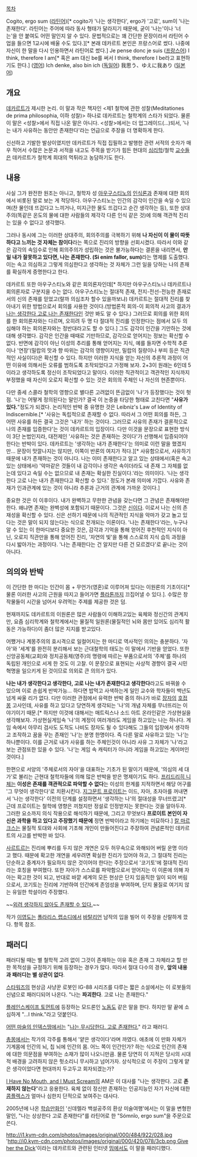[[목차]]

Cogito, ergo sum ([[라틴어]])[* cogito가 '나는 생각한다', ergo가 '고로', sum이 '나는 존재한다'. 라틴어는 주어에 따라 동사 형태가 달라지기 때문에, 굳이 '나는'이나 '너는'을 안 붙여도 어떤 말인지 알 수 있다. 문법적으로는 꽤 간단한 문장이라서 라틴어 수업을 들으면 1교시에 배울 수도 있다.][* 본래 데카르트 본인은 프랑스어로 썼다. 나중에 자신이 한 말을 다시 인용하면서 라틴어로 썼다.]
Je pense donc je suis ([[프랑스어]])
I think, therefore I am[* 혹은 am 대신 be를 써서 I think, therefore I be라고 표현하기도 한다.] ([[영어]])
Ich denke, also bin ich ([[독일어]])
我思う、ゆえに我あり ([[일본어]])

== 개요 ==
[[르네 데카르트|데카르트]]가 제시한 논리. 이 말과 작은 책자인 <제1 철학에 관한 성찰(Meditationes de prima philosophia, 이하 성찰)> 하나로 데카르트는 철학계의 스타가 되었다. 물론 이 말은 <성찰>에서 직접 나온 말은 아니다. <성찰>에서는 더 업그레이드(…)되서, '나는 내가 사유하는 동안만 존재한다'라는 언급으로 주장을 더 명확하게 한다.

신선하고 기발한 발상이였지만 데카르트가 직접 집필하고 발행한 관련 서적의 숫자가 매우 적어서 수많은 논문과 서적을 내고도 주목을 받기가 힘든 현대의 [[심리학]]/철학 [[교수]]들은 데카르트가 철학계 희대의 먹튀라고 농담하기도 한다.

== 내용 ==
사실 그가 완전한 원조는 아니고, 철학자 성 [[아우구스티노]]의 [[인식론]]과 존재에 대한 회의에서 비롯된 말로 보는 게 적당하다. 아우구스티노는 인간의 감각이 인간을 속일 수 있으며(찬 물인데 뜨겁다고 느끼거나, 미지근한 물도 뜨겁다고 순간 생각하는 등), 또한 상대주의(똑같은 온도의 물에 대한 사람들의 제각각 다른 인식 같은 것)에 의해 객관적 진리는 있을 수 없다고 생각했다.

그러나 동시에 그는 이러한 상대주의, 회의주의를 극복하기 위해 '''나 자신이 이 물이 따뜻하다고 느끼는 것 자체는 참이다'''라는 쪽으로 진리의 방향을 선회시켰다. 따라서 이와 같은 감각의 속임수로 인해 회의주의가 성립하는 것은 불가능하다는 결론을 내리면서, '''만일 내가 잘못하고 있다면, 나는 존재한다. (Si enim fallor, sum)'''라는 명제를 도출했다. 이는 속고 의심하고 그렇게 의심한다고 생각하는 것 자체가 그런 일을 당하는 나의 존재를 확실하게 증명한다고 한다. 

데카르트 또한 아우구스티노와 같은 회의론자인데[* 하지만 아우구스티노나 데카르트나 회의론자로 구분지을 수는 없다. 아우구스티노는 절대적 존재, 전지-전선-전능한 존재로서의 신의 존재를 믿었고(랄까 의심조차 할수 있을까보냐) 데카르트는 절대적 진리를 찾아내기 위한 방법으로서 회의를 사용한 것이다.(방법론적 회의-이 회의적 사고의 결과가 [[나는 생각한다 고로 나는 존재한다]]인 것만 봐도 알 수 있다.) 그러므로 회의를 위한 회의를 한 회의론자와는 다르며, 오히려 두 명 다 절대적 진리를 인정한다는 점에서 모두 의심해야 하는 회의론자와는 정반대라고도 할 수 있다.] 그도 감각이 인간을 기만하는 것에 대해 생각했다. 감각은 인간을 때때로 기만하므로, 감각으로 얻어지는 정보는 확신할 수 없다. 반면에 감각이 아닌 이성의 추리를 통해 얻어지는 지식, 예를 들자면 수학적 추론이나 '연장'(밀랍의 맛과 향 따위는 감각의 영향이지만, 밀랍의 질량이나 부피 등은 직관적인 사실이다)은 확신할 수 있다. 하지만 이러한 지식을 얻는 자신의 추론적 과정이 어떤 이유에 의해서든 오류를 범하도록 조작되었다고 가정해 보자. 2+3이 원래는 6인데 5이라고 생각하도록 정신이 조작되었다고 말이다. 이러한 직관적이고 객관적인 지식까지 부정했을 때 자신이 오로지 확신할 수 있는 것은 회의의 주체인 나 자신의 현존뿐이다. 

다만 중세 스콜라 철학의 영향으로 별다른 고려없이 뜬금없이 '나'가 등장했다는 것이 헛점. '나'는 어떻게 정의된다는 말인가? 결국 이 논증을 타당한 형태로 고친다면 "'''사유가 있다.'''"정도가 되겠다. 논리적인 반박 중 유명한 것은 Leibniz's Law of Identity of Indiscernible.[* '사유는 독립적으로 존재할 수 없다. 따라서 그 어떤 회의를 하든, 그 어떤 사유를 하든 결국 그것은 '내가' 하는 것이다. 그러므로 사유의 존재가 결론적으로 나의 존재를 입증한다'는 것이 데카르트의 입장이다. 다만 이것을 문장으로 표현한 방식이 3단 논법인지라, 대전제인 '사유하는 것은 존재하는 것이다'가 선행해서 입증되어야 한다는 반박이 있다. 데카르트는 '생각하는 내가 존재한다'는 의미로 이런 말을 했겠지만... 문장이 맛깔나지는 않지만, 이쪽이 반론의 여지가 적다.][* 사유함으로서, 사유하기때문에 내가 존재하는 것이 아니다. 나는 이미 존재한다고 알고 있는 상태에서(혹은 속고있는 상태에서) '악마같은 것들이 내 감각이나 생각은 속이더라도 내 존재 그 자체를 없는데 있다고 속일 수는 없으므로 내 존재는 확실한 진실이다.'라는 의미이다. '나는 생각한다 고로 나는 내가 존재한다고 확신할 수 있다.' 정도가 본래 의미에 가깝다. 사유와 존재가 인과관계에 있는 것이 아니라 추론과 근거의 관계에 가까운 것이다.] 

중요한 것은 이 이후이다. 내가 완벽하고 무한한 관념을 갖는다면 그 관념은 존재해야만 한다. 왜냐면 존재는 완벽성에 포함되기 때문이다. 그것은 [[신]]이다. 이로서 나는 신의 존재성을 확신할 수 있다. 신은 선하기 때문에 나의 직관적인 지식을 악마가 갖고 놀고 있다는 것은 말이 되지 않는다는 식으로 전개되는 이론이다. '나는 존재한다'라는, 누구나 알 수 있는 이 한마디보다 중요한 것은, 감각과 기억을 통해 얻어진 후천적인 지식이 아닌, 오로지 직관만을 통해 얻어진 진리, '자연의 빛'을 통해 스스로의 지식 습득 과정을 다시 밟아가는 과정이다. '나는 존재한다는 건 알지만 다른 건 모르겠다'로 끝나는 것이 아니다.

== 의의와 반박 ==
이 간단한 한 마디는 인간이 몸 + 무언가(영혼)로 이루어져 있다는 이원론의 기초이다[* 물론 이러한 사고의 근원을 따지고 들어가면 [[플라톤#s-1|플라톤]]까지 끄집어낼 수 있다.]. 수많은 창작물들이 시간을 넘어서 우려먹는 주제를 제공한 것은 덤.

현재까지도 데카르트의 이원론은 많은 사람들이 이해하고있는 육체와 정신간의 관계지만, 요즘 심리학계와 철학계에서는 물질적 일원론(물질적인 뇌와 몸만 있어도 심리적 활동은 가능하다)이 좀더 많은 지지를 받고있다.

어쨌거나 계몽주의의 효시격으로 일컬어지는 한 마디로 역사적인 의의는 충분하다. '자아'와 '세계'를 완전히 분리해서 보는 근대철학의 태도는 이 말에서 기반을 얻었다. 또한 신앙공동체(교회)와 정치공동체(영주)의 명령에 따르는 부품으로서의 '주체'를 하나의 독립된 개인으로 서게 한 것도 이 고찰. 이 문장으로 표현되는 사상적 경향이 결국 시민혁명을 일으키게 된 것이므로 의외로 큰 의의가 있다.

'''나는 내가 생각한다고 생각한다, 고로 나는 내가 존재한다고 생각한다'''라고도 바꿔쓸 수 있으며 이로 손쉽게 반박가능… 하다면 밥먹고 사색하는게 일인 교수와 학자들이 백년도 넘게 싸울 리가 없다. 다만 이러한 관점에서 유력한 반박 중의 하나가 바로 [[장자]]의 [[호접몽]] 고사인데, 사유를 하고 있다고 당연하게 생각되는 '나'의 개념 자체를 무너뜨리는 이야기이기 때문.[* 하지만 이것에 대해서는 매트릭스나 소드 아트 온라인같은 가상현실을 생각해보자. 가상현실게임속 '나'의 계정이 여러개라도 게임을 하고있는 나는 하나다. 게임 속에서 아무리 검사도 도적도 나비도 장자도 될 수 있다해도 그들의 입장에서 생각하고 조작하고 꿈을 꾸는 존재인 '나'는 분명 한명이다. 즉 다른 말로 사유하고 있는 '나'는 하나뿐이다. 이를 근거로 내가 사유를 하는 주체인것이 아니라 사유 그 자체가 '나'라고 보는 관점또한 있을 수 있다. '나'는 게임 속 캐릭터가 아니라 게임을 하고있는 게이머인것이다.]

한편으로 서양의 '주체로서의 자아'을 대표하는 기초가 된 말이기 때문에, '의심의 세 대가'로 불리는 근현대 철학자들에 의해 많은 반박을 받은 명제이기도 하다. [[프리드리히 니체]]는 '''이성은 존재를 객관적으로 파악할 수 없다'''는 이성의 한계를 지적하면서 해당 어구를 '그 무엇이 생각한다'로 치환시킨다. [[지그문트 프로이트]]는 이드, 자아, 초자아를 꺼내면서 '나는 생각한다' 이전의 단계를 설정하면서 '생각하는 나'의 절대성을 무너뜨렸고[* 근데 프로이트는 철학에 영향은 끼쳤지만 정설로 인정받지는 못한다는 것을 알아두자. 그러한 요소까지 의식 작용으로 해석하기 때문에, 그리고 무엇보다 '''프로이트 본인이 자신은 과학을 하고 있다고 주장했기 때문에''' 정면 반박이라고 하기에는 미묘하다.] [[칼 마르크스]]는 물질적 토대와 사회에 기초해 개인이 만들어진다고 주장하여 관념론적인 데카르트의 사고를 반박한 바 있다.

[[장 폴 사르트르|사르트르]]는 진리에 뿌리를 두지 않은 개연은 모두 허무속으로 와해되어 버릴 운명 이라고 했다. 때문에 확고한 개연을 세우려면 확실한 진리가 있어야 하고, 그 절대적 진리는 단순하고 중계자가 필요하지 않은 것이어야 한다는 주장으로서 '코기토'에 절대적 진리라는 호칭을 부여했다. 또한 자아가 스스로를 파악함으로서 얻어지는 이 이론에 의해 자아는 확고한 것이 되고, 반대로 바깥 세계의 모든 현상은 단지 있음직한 일이 되어 버림으로서, 코기토는 진리에 기반하여 인간에게 존엄성을 부여하며, 단지 물질로 여기지 않는 유일한 학설이라 주장했다.

~~[[생각하는 것을 그만두었다|외려 생각하지 않아도 존재할 수 있다.]]~~

작가 [[이영도]]는 [[폴라리스 랩소디#s-1|폴라리스 랩소디]]에서 [[바탈리언#s-2|바탈리언]] 남작의 입을 빌어 이 주장을 신랄하게 깠다. 항목 참조.

== 패러디 ==
패러디될 때는 별 철학적 고려 없이 그것이 존재하는 이유 혹은 존재 그 자체라고 할 만한 목적성을 규정하기 위해 등장하는 경우가 많다. 따라서 절대 다수의 경우, '''앞의 내용과 패러디는 별 상관이 없다'''.

[[스타워즈]]의 현상금 사냥꾼 로봇인 IG-88 시리즈를 다루는 짧은 소설에서는 이 로봇들의 신념으로 패러디되어 나온다. "나는 '''파괴한다'''. 고로 나는 존재한다."

[[플레인스케이프 토먼트]]에 등장하는 모드론인 [[노돔]]도 같은 말을 한다. 하지만 말 끝에 소심하게 "...I think."라고 덧붙인다.

[[어떤 마술의 인덱스땅]]에서는 "[[히메가미 아이사|나는 무시당한다. 고로 존재한다.]]" 라고 패러디.

[[총몽]]에서는 작가의 각주를 통해서 '얕은 생각이다'라며 까였다. 애초에 이 만화 자체가 기계몸에 인간의 뇌, 칩 뇌에 인간의 몸. 어느 쪽이 인간인가? 하는 식으로 인간의 존재에 대한 의문점을 부여하는 소재가 많이 나오니만큼. 물론 당연히 이 지적은 당시의 시대적 배경을 고려하지 않은 헛소리니 무시하고 넘어가자. 상식적으로 이 주장이 그렇게 얕은 생각이었다면 현대까지 두고두고 회자되겠는가?

[[I Have No Mouth, and I Must Scream]]의 AM은 이 대사를 "나는 생각한다. 고로 '''존재하지 않는다'''"라고 응용한다. 육체 없이 정신만 존재하는 인공지능인 자기 자신에 대한 [[콤플렉스]]가 얼마나 심한지 단적으로 보여주는 대사다.

2005년에 나온 [[학습만화]]인 '신데렐라 백설공주의 환상 미술여행'에서는 이 말을 변형한 말인, "나는 상상한다 고로 존재한다"를 라틴어로 한 "Sómnĭo, ergo sum"을 주문으로 쓴다.

http://i1.kym-cdn.com/photos/images/original/000/484/922/028.jpg
'[[http://i0.kym-cdn.com/photos/images/original/000/420/078/3cb.png Give her the Dick]]'이라는 데카르트와 관련된 인터넷 [[밈]]에서도 이 말을 패러디했다.
